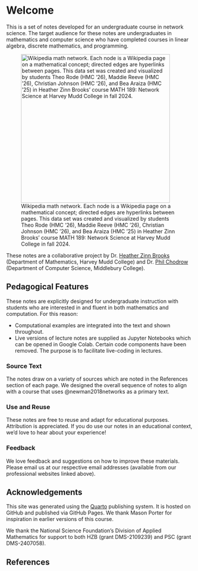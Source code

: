 # Welcome {.unnumbered}

This is a set of notes developed for an undergraduate course in network science. The target audience for these notes are undergraduates in mathematics and computer science who have completed courses in linear algebra, discrete mathematics, and programming. 


::: {.figure}

![Wikipedia math network. Each node is a Wikipedia page on a mathematical concept; directed edges are hyperlinks between pages. This data set was created and visualized by students Theo Rode (HMC '26), Maddie Reeve (HMC '26), Christian Johnson (HMC '26), and Bea Araiza (HMC '25) in Heather Zinn Brooks' course MATH 189: Network Science at Harvey Mudd College in fall 2024.](assets/img/wiki-math.png){width=400}

:::

These notes are a collaborative project by Dr. [Heather Zinn Brooks](https://sites.google.com/g.hmc.edu/hzinnbrooks) (Department of Mathematics, Harvey Mudd College) and Dr. [Phil Chodrow](https://www.philchodrow.prof) (Department of Computer Science, Middlebury College).

## Pedagogical Features {.unnumbered}

These notes are explicitly designed for undergraduate instruction with students who are interested in and fluent in both mathematics and computation. For this reason: 



- Computational examples are integrated into the text and shown throughout. 
- Live versions of lecture notes are supplied as Jupyter Notebooks which can be opened in Google Colab. Certain code components have been removed. The purpose is to facilitate live-coding in lectures. 

### Source Text {.unnumbered}

The notes draw on a variety of sources which are noted in the References section of each page. We designed the overall sequence of notes to align with a course that uses @newman2018networks as a primary text.


### Use and Reuse {.unnumbered}

These notes are free to reuse and adapt for educational purposes. Attribution is appreciated. If you do use our notes in an educational context, we'd love to hear about your experience!

### Feedback

We love feedback and suggestions on how to improve these materials. Please email us at our respective email addresses (available from our professional websites linked above). 

## Acknowledgements {.unnumbered}

This site was generated using the [Quarto](https://quarto.org/) publishing system. It is hosted on GitHub and published via GitHub Pages. We thank Mason Porter for inspiration in earlier versions of this course. 

We thank the National Science Foundation's Division of Applied Mathematics for support to both HZB (grant DMS-2109239) and PSC (grant DMS-2407058).

## References {.unnumbered}



